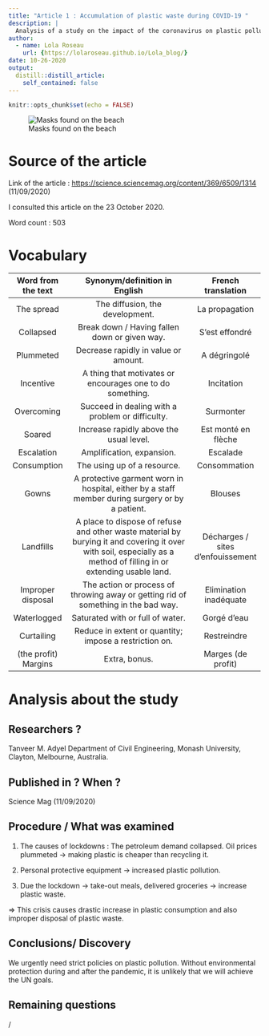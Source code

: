 ```yaml
---
title: "Article 1 : Accumulation of plastic waste during COVID-19 "
description: |
  Analysis of a study on the impact of the coronavirus on plastic pollution in the world.
author:
  - name: Lola Roseau
    url: {https://lolaroseau.github.io/Lola_blog/}
date: 10-26-2020
output:
  distill::distill_article:
    self_contained: false
---
```


```r
knitr::opts_chunk$set(echo = FALSE)
```
![Masks found on the beach](article 1 - masque.jpg) 

# Source of the article

Link of the article : <https://science.sciencemag.org/content/369/6509/1314> (11/09/2020)

I consulted this article on the 23 October 2020.

Word count : 503

# Vocabulary

|  Word from the text  |                                                                   Synonym/definition in English                                                                    |        French translation         |
| :------------------: | :----------------------------------------------------------------------------------------------------------------------------------------------------------------: | :-------------------------------: |
|      The spread      |                                                                  The diffusion, the development.                                                                   |          La propagation           |
|      Collapsed       |                                                           Break down / Having fallen down or given way.                                                            |          S'est effondré           |
|      Plummeted       |                                                                Decrease rapidly in value or amount.                                                                |           A dégringolé            |
|      Incentive       |                                                     A thing that motivates or encourages one to do something.                                                      |            Incitation             |
|      Overcoming      |                                                          Succeed in dealing with a problem or difficulty.                                                          |             Surmonter             |
|        Soared        |                                                              Increase rapidly above the usual level.                                                               |        Est monté en flèche        |
|      Escalation      |                                                                     Amplification, expansion.                                                                      |             Escalade              |
|     Consumption      |                                                                    The using up of a resource.                                                                     |           Consommation            |
|        Gowns         |                                  A protective garment worn in hospital, either by a staff member during surgery or by a patient.                                   |              Blouses              |
|      Landfills       | A place to dispose of refuse and other waste material by burying it and covering it over with soil, especially as a method of filling in or extending usable land. | Décharges / sites d'enfouissement |
|  Improper disposal   |                                         The action or process of throwing away or getting rid of something in the bad way.                                         |      Elimination inadéquate       |
|     Waterlogged      |                                                                  Saturated with or full of water.                                                                  |            Gorgé d'eau            |
|      Curtailing      |                                                       Reduce in extent or quantity; impose a restriction on.                                                       |            Restreindre            |
| (the profit) Margins |                                                                           Extra, bonus.                                                                            |        Marges (de profit)         |

# Analysis about the study

## Researchers ?

Tanveer M. Adyel Department of Civil Engineering, Monash University, Clayton, Melbourne, Australia.

## Published in ? When ?

Science Mag (11/09/2020)

## Procedure / What was examined

1. The causes of lockdowns : The petroleum demand collapsed. Oil prices plummeted -> making plastic is cheaper than recycling it.
	
2. Personal protective equipment -> increased plastic pollution.
	
3. Due the lockdown -> take-out meals, delivered groceries -> increase plastic waste.
	
=> This crisis causes drastic increase in plastic consumption and also improper disposal of plastic waste.

## Conclusions/ Discovery

We urgently need strict policies on plastic pollution. Without environmental protection during and after the pandemic, it is unlikely that we will achieve the UN goals. 

## Remaining questions 

/

